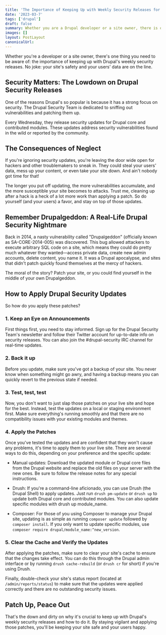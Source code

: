 ```yaml
---
title: 'The Importance of Keeping Up with Weekly Security Releases for Drupal'
date: '2023-03-7'
tags: ['drupal']
draft: false
summary: Whether you are a Drupal developer or a site owner, there is one thing you need to be aware of: the importance of keeping up with weekly security releases. No joke: your site's safety and data are on the line.
images: []
layout: PostLayout
canonicalUrl:
---
```


Whether you're a developer or a site owner, there's one thing you need to be aware of: the importance of keeping up with Drupal's weekly security releases. No joke: your site's safety and your users' data are on the line.

## Security Matters: The Lowdown on Drupal Security Releases

One of the reasons Drupal's so popular is because it has a strong focus on security. The Drupal Security Team is dedicated to sniffing out vulnerabilities and patching them up.

Every Wednesday, they release security updates for Drupal core and contributed modules. These updates address security vulnerabilities found in the wild or reported by the community.

## The Consequences of Neglect

If you're ignoring security updates, you're leaving the door wide open for hackers and other troublemakers to sneak in. They could steal your users' data, mess up your content, or even take your site down. And ain't nobody got time for that!

The longer you put off updating, the more vulnerabilities accumulate, and the more susceptible your site becomes to attacks. Trust me, cleaning up after a hack is a heck of a lot more work than applying a patch. So do yourself (and your users) a favor, and stay on top of those updates.

## Remember Drupalgeddon: A Real-Life Drupal Security Nightmare

Back in 2014, a nasty vulnerability called "Drupalgeddon" (officially known as SA-CORE-2014-005) was discovered. This bug allowed attackers to execute arbitrary SQL code on a site, which means they could do pretty much whatever they wanted—access private data, create new admin accounts, delete content, you name it. It was a Drupal apocalypse, and sites that didn't patch quickly found themselves at the mercy of hackers.

The moral of the story? Patch your site, or you could find yourself in the middle of your own Drupalgeddon.

## How to Apply Drupal Security Updates

So how do you apply these patches?

### 1. Keep an Eye on Announcements

First things first, you need to stay informed. Sign up for the Drupal Security Team's newsletter and follow their Twitter account for up-to-date info on security releases. You can also join the #drupal-security IRC channel for real-time updates.

### 2. Back it up

Before you update, make sure you've got a backup of your site. You never know when something might go awry, and having a backup means you can quickly revert to the previous state if needed.

### 3. Test, test, test

Now, you don't want to just slap those patches on your live site and hope for the best. Instead, test the updates on a local or staging environment first. Make sure everything's running smoothly and that there are no compatibility issues with your existing modules and themes.

### 4. Apply the Patches

Once you've tested the updates and are confident that they won't cause any problems, it's time to apply them to your live site. There are several ways to do this, depending on your preference and the specific update:

- Manual updates: Download the updated module or Drupal core files from the Drupal website and replace the old files on your server with the new ones. Be sure to follow the release notes for any special instructions.

- Drush: If you're a command-line aficionado, you can use Drush (the Drupal Shell) to apply updates. Just run `drush pm-update` or `drush up` to update both Drupal core and contributed modules. You can also update specific modules with drush up module_name.

- Composer: For those of you using Composer to manage your Drupal site, updating is as simple as running `composer update` followed by `composer install`. If you only want to update specific modules, use `composer require drupal/module_name:^new_version`.

### 5. Clear the Cache and Verify the Updates

After applying the patches, make sure to clear your site's cache to ensure that the changes take effect. You can do this through the Drupal admin interface or by running `drush cache-rebuild` (or `drush cr` for short) if you're using Drush.

Finally, double-check your site's status report (located at `/admin/reports/status`) to make sure that the updates were applied correctly and there are no outstanding security issues.

## Patch Up, Peace Out

That's the down and dirty on why it's crucial to keep up with Drupal's weekly security releases and how to do it. By staying vigilant and applying those patches, you'll be keeping your site safe and your users happy.
